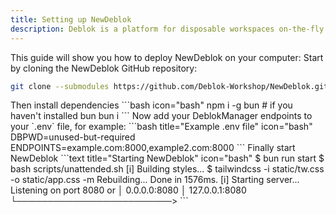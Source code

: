 ```yaml
---
title: Setting up NewDeblok
description: Deblok is a platform for disposable workspaces on-the-fly.
---
```


This guide will show you how to deploy NewDeblok on your computer:
<Steps>
  <Step>
    Start by cloning the NewDeblok GitHub repository:
```bash icon="bash"
git clone --submodules https://github.com/Deblok-Workshop/NewDeblok.git
```
  </Step>
  <Step>
    Then install dependencies
```bash icon="bash"
npm i -g bun # if you haven't installed bun
bun i
```
  </Step>
  <Step>
    Now add your DeblokManager endpoints to your `.env` file, for example:
```bash title="Example .env file" icon="bash"
    DBPWD=unused-but-required
    ENDPOINTS=example.com:8000,example2.com:8000
```
  </Step>
  <Step>
    Finally start NewDeblok
```text title="Starting NewDeblok" icon="bash"
$ bun run start
$ bash scripts/unattended.sh
[i] Building styles...
$ tailwindcss -i static/tw.css -o static/app.css -m
Rebuilding...
Done in 1576ms.
[i] Starting server...
Listening on port 8080 or
 │ 0.0.0.0:8080
 │ 127.0.0.1:8080
 └─────────────────────────>
```
  </Step>
</Steps>
